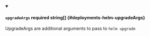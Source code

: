 
<details className="config-field" data-expandable="false" open>
<summary>

#### `upgradeArgs` <span className="config-field-required" data-required="false">required</span> <span className="config-field-type">string[]</span> <span className="config-field-default"></span> <span className="config-field-enum"></span> {#deployments-helm-upgradeArgs}

UpgradeArgs are additional arguments to pass to `helm upgrade`

</summary>



</details>
